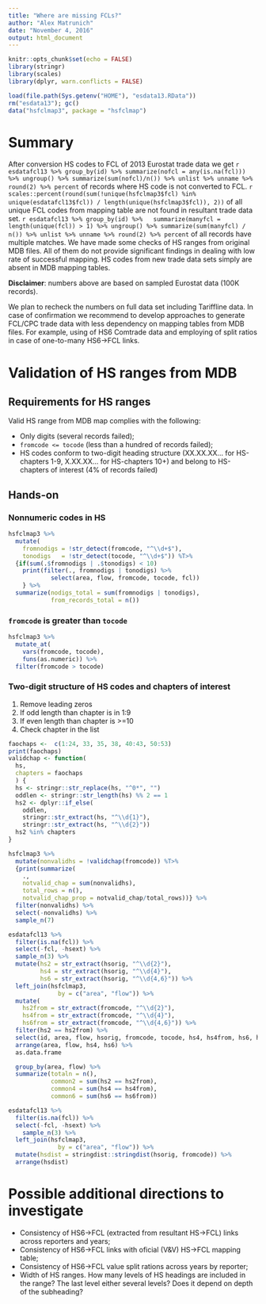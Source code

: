 ```yaml
---
title: "Where are missing FCLs?"
author: "Alex Matrunich"
date: "November 4, 2016"
output: html_document
---
```


```r
knitr::opts_chunk$set(echo = FALSE)
library(stringr)
library(scales)
library(dplyr, warn.conflicts = FALSE)

load(file.path(Sys.getenv("HOME"), "esdata13.RData"))
rm("esdata13"); gc()
data("hsfclmap3", package = "hsfclmap")
```

# Summary 

After conversion HS codes to FCL of 2013 Eurostat trade data we get `r esdatafcl13 %>% group_by(id) %>% summarize(nofcl = any(is.na(fcl))) %>% ungroup() %>% summarize(sum(nofcl)/n()) %>% unlist %>% unname %>% round(2) %>% percent` of records where HS code is not converted to FCL. `r scales::percent(round(sum(!unique(hsfclmap3$fcl) %in%  unique(esdatafcl13$fcl)) / length(unique(hsfclmap3$fcl)), 2))` of all unique FCL codes from mapping table are not found in resultant trade data set. `r esdatafcl13 %>% group_by(id) %>%   summarize(manyfcl = length(unique(fcl)) > 1) %>% ungroup() %>% summarize(sum(manyfcl) / n()) %>% unlist %>% unname %>% round(2) %>% percent` of all records have multiple matches. We have made some checks of HS ranges from original MDB files. All of them do not provide significant findings in dealing with low rate of successful mapping. HS codes from new trade data sets simply are absent in MDB mapping tables.

__Disclaimer__: numbers above are based on sampled Eurostat data (100K records).

We plan to recheck the numbers on full data set including Tariffline data. In case of confirmation we recommend to develop approaches to generate FCL/CPC trade data with less dependency on mapping tables from MDB files. For example, using of HS6 Comtrade data and employing of split ratios in case of one-to-many HS6->FCL links.

# Validation of HS ranges from MDB

## Requirements for HS ranges

Valid HS range from MDB map complies with the following:

* Only digits (several records failed);
* `fromcode <= tocode` (less than a hundred of records failed);
* HS codes conform to two-digit heading structure (XX.XX.XX... for HS-chapters 1-9, X.XX.XX... for HS-chapters 10+) and belong to HS-chapters of interest (4% of records failed)

## Hands-on

### Nonnumeric codes in HS 

```r

hsfclmap3 %>% 
  mutate(
    fromnodigs = !str_detect(fromcode, "^\\d+$"),
    tonodigs   = !str_detect(tocode, "^\\d+$")) %T>% 
  {if(sum(.$fromnodigs | .$tonodigs) < 10)
    print(filter(., fromnodigs | tonodigs) %>% 
            select(area, flow, fromcode, tocode, fcl))
    } %>% 
  summarize(nodigs_total = sum(fromnodigs | tonodigs),
            from_records_total = n())

```

### `fromcode` is greater than `tocode`

```r
hsfclmap3 %>% 
  mutate_at(
    vars(fromcode, tocode),
    funs(as.numeric)) %>% 
  filter(fromcode > tocode)
```

### Two-digit structure of HS codes and chapters of interest

1. Remove leading zeros
2. If odd length than chapter is in 1:9
3. If even length than chapter is >=10
4. Check chapter in the list 

```r
faochaps <-  c(1:24, 33, 35, 38, 40:43, 50:53)
print(faochaps)
validchap <- function(
  hs,
  chapters = faochaps
  ) {
  hs <- stringr::str_replace(hs, "^0*", "")
  oddlen <- stringr::str_length(hs) %% 2 == 1
  hs2 <- dplyr::if_else(
    oddlen, 
    stringr::str_extract(hs, "^\\d{1}"),
    stringr::str_extract(hs, "^\\d{2}"))
  hs2 %in% chapters
}

hsfclmap3 %>% 
  mutate(nonvalidhs = !validchap(fromcode)) %T>% 
  {print(summarize(
    .,
    notvalid_chap = sum(nonvalidhs),
    total_rows = n(),
    notvalid_chap_prop = notvalid_chap/total_rows))} %>% 
  filter(nonvalidhs) %>%
  select(-nonvalidhs) %>% 
  sample_n(7)
```



```r
esdatafcl13 %>% 
  filter(is.na(fcl)) %>%
  select(-fcl, -hsext) %>% 
  sample_n(3) %>% 
  mutate(hs2 = str_extract(hsorig, "^\\d{2}"),
         hs4 = str_extract(hsorig, "^\\d{4}"),
         hs6 = str_extract(hsorig, "^\\d{4,6}")) %>% 
  left_join(hsfclmap3,
              by = c("area", "flow")) %>%
  mutate(
    hs2from = str_extract(fromcode, "^\\d{2}"),
    hs4from = str_extract(fromcode, "^\\d{4}"),
    hs6from = str_extract(fromcode, "^\\d{4,6}")) %>% 
  filter(hs2 == hs2from) %>% 
  select(id, area, flow, hsorig, fromcode, tocode, hs4, hs4from, hs6, hs6from) %>%
  arrange(area, flow, hs4, hs6) %>% 
  as.data.frame

  group_by(area, flow) %>% 
  summarize(totaln = n(),
            common2 = sum(hs2 == hs2from),
            common4 = sum(hs4 == hs4from),
            common6 = sum(hs6 == hs6from))

esdatafcl13 %>% 
  filter(is.na(fcl)) %>%
  select(-fcl, -hsext) %>% 
    sample_n(3) %>% 
  left_join(hsfclmap3,
              by = c("area", "flow")) %>%
  mutate(hsdist = stringdist::stringdist(hsorig, fromcode)) %>% 
  arrange(hsdist)
```


# Possible additional directions to investigate

* Consistency of HS6->FCL (extracted from resultant HS->FCL) links across reporters and years;
* Consistency of HS6->FCL links with oficial (V&V) HS->FCL mapping table;
* Consistency of HS6->FCL value split rations across years by reporter;
* Width of HS ranges. How many levels of HS headings are included in the range? The last level either several levels? Does it depend on depth of the subheading?
